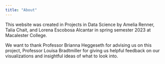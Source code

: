 ```yaml
---
title: "About"
---
```


This website was created in Projects in Data Science by Amelia Renner, Talia Chait, and Lorena Escobosa Alcantar in spring semester 2023 at Macalester College. 

We want to thank Professor Brianna Heggeseth for advising us on this project, Professor Louisa Bradtmiller for giving us helpful feedback on our visualizations and insightful ideas of what to look into. 
